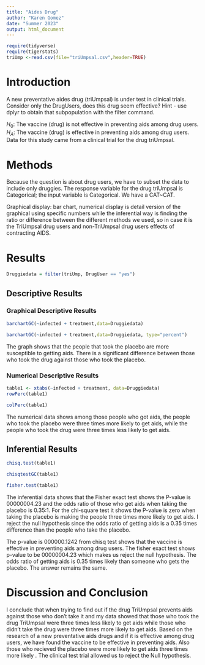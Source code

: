 ```yaml
---
title: "Aides Drug"
author: "Karen Gomez"
date: "Summer 2023"
output: html_document
---
```


```r
require(tidyverse)
require(tigerstats)
triUmp <-read.csv(file="triUmpsal.csv",header=TRUE)
```

# Introduction

<!--In this section you explain what you are trying to show.  Where did the data come from?  What is the research or other question you are trying to answer?.  If you skimp in this section expect to be marked down in your grade. Paint a picture of the project a couple of paragraphs is expected!-->

A new  preventative aides drug (triUmpsal) is under test in clinical trials. Consider only the DrugUsers, does this drug seem effective?  Hint - use dplyr to obtain that subpopulation with the filter command.

$H_0$: The vaccine (drug) is not effective in preventing aids among drug users.  
$H_A$: The vaccine (drug) is effective in preventing aids among drug users.  
Data for this study came from a clinical trial for the drug triUmpsal. 

# Methods

<!--Decide on your methods:  use "variable analysis" or other appropriate descriptors.  Make sure to choose at least one graphical method and at least one numerical method. Discuss what data manipulations may be needed for example subsetting or other binning procedures and what sort of graphical displays and inferential tools will be used!-->

Because the question is about drug users, we have to subset the data to include only druggies. The response variable for the drug triUmpsal is Categorical; the input variable is Categorical. We have a CAT~CAT.

Graphical display: bar chart, numerical display is detail version of the graphical using specific numbers while the inferential way is finding the ratio or difference between the different methods we used, so in case it is the TriUmpsal drug users and non-TriUmpsal drug users effects of contracting AIDS.

# Results

<!--Divide this section into two sub-sections:  One for your descriptive  results and one for your inferential results.!-->

```r
Druggiedata = filter(triUmp, DrugUser == "yes")
```

## Descriptive Results

### Graphical Descriptive Results

<!--Graphical results here.  Make sure to show your code.  Provide appropriate labels for axes, giving units if possible, and provide a good title for the graph, too.  Use the graphical results to describe the patterns if any that exist in the data as focused toward the research question. Bottom line is to explain the features of the graph that are relevant to conforming or departing to what is expected by your null hypothesis !-->

```r
barchartGC(~infected + treatment,data=Druggiedata)
```

```r
barchartGC(~infected + treatment,data=Druggiedata, type="percent")
```

The graph shows that the people that took the placebo are more susceptible to getting aids. There is a significant difference between those who took the drug against those who took the placebo.

### Numerical Descriptive Results

<!--Numerical results go here. Use the numerical results to describe the patterns if any that exist in the data as focused toward the research question!-->

```r
table1 <- xtabs(~infected + treatment, data=Druggiedata)
rowPerc(table1)
```

```r
colPerc(table1)
```

The numerical data shows among those people who got aids, the people who took the placebo were three times more likely to get aids, while the people who took the drug were three times less likely to get aids.

## Inferential Results

<!--State hypothesis clearly.  Make sure your discussion of the inferential test covers all the aspects that the test output produces, such as test statistic, p-value etc.  Make a decision about the null hypothesis, explain the assumptions on which the selected test/procedure was based, and why the chosen procedure satisfys the assumptions and is appropriate to answer the research question!-->

```r
chisq.test(table1)
```

```r
chisqtestGC(table1)
```

```r
fisher.test(table1)
```

The inferential data shows that the Fisher exact test shows the P-value is 00000004.23 and the odds ratio of those who get aids when taking the placebo is 0.35:1. For the chi-square test it shows the P-value is zero when taking the placebo is making the people three times more likely to get aids. I reject the null hypothesis since the odds ratio of getting aids is a 0.35 times difference than the people who take the placebo.

The p-value is 000000.1242 from chisq test shows that the vaccine is effective in preventing aids among drug users. The fisher exact test shows p-value to be 00000004.23 which makes us reject the null hypothesis. The odds ratio of getting aids is 0.35 times likely than someone who gets the placebo. The answer remains the same.


# Discussion and Conclusion

<!--Discussion and conclusion here.  If you found a relationship be sure to consider whether the relationship occurs because one of the variavbles causes the other, or whether they perhasps are related for some other reason.  Watch the chapter 6 videos from the GeorgeTown videos collection.!-->

I conclude that when trying to find out if the drug TriUmpsal prevents aids against those who don't take it and my data showed that those who took the drug TriUmpsal were three times less likely to get aids while those who didn't take the drug were three times more likely to get aids. Based on the research of a new preventative aids drugs and if it is effective among drug users, we have found the vaccine to be effective in preventing aids. Also those who recieved the placebo were more likely to get aids three times more likely . The clinical test trial allowed us to reject the Null hypothesis.
